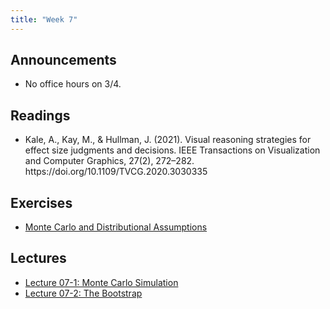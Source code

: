 ```yaml
---
title: "Week 7"
---
```


## Announcements

- No office hours on 3/4.

## Readings

- Kale, A., Kay, M., & Hullman, J. (2021). Visual reasoning strategies for effect size judgments and decisions. IEEE Transactions on Visualization and Computer Graphics, 27(2), 272–282. https://doi.org/10.1109/TVCG.2020.3030335

## Exercises

- [Monte Carlo and Distributional Assumptions](../exercises/ex07/ex07.qmd)

## Lectures

- [Lecture 07-1: Monte Carlo Simulation](../slides/lecture07-1.qmd)
- [Lecture 07-2: The Bootstrap](../slides/lecture07-2.qmd)



